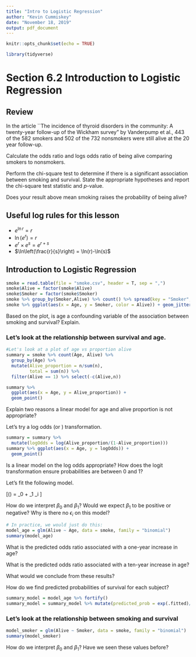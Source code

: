 ```yaml
---
title: "Intro to Logistic Regression"
author: "Kevin Cummiskey"
date: "November 18, 2019"
output: pdf_document
---
```


```r
knitr::opts_chunk$set(echo = TRUE)
```

```r
library(tidyverse)
```

# Section 6.2 Introduction to Logistic Regression

## Review

In the article ``The incidence of thyroid disorders in the community: A twenty-year follow-up of the Wickham survey" by Vanderpump et al., 443 of the 582 smokers and 502 of the 732 nonsmokers were still alive at the 20 year follow-up.  

Calculate the odds ratio and logs odds ratio of being alive comparing smokers to nonsmokers.

\vspace{0.5in}

Perform the chi-square test to determine if there is a significant association between smoking and survival.  State the appropriate hypotheses and report the chi-square test statistic and $p$-value.

\vspace{1in}

Does your result above mean smoking raises the probability of being alive?

\vspace{0.5in}

## Useful log rules for this lesson

- $e^{\ln r} = r$
- $\ln (e^r) = r$
- $e^r \times e^s = e^{r+s}$
- $\ln\left(\frac{r}{s}\right) = \ln(r)-\ln(s)$


## Introduction to Logistic Regression

```r
smoke = read.table(file = "smoke.csv", header = T, sep = ",")
smoke$Alive = factor(smoke$Alive)
smoke$Smoker = factor(smoke$Smoker)
smoke %>% group_by(Smoker,Alive) %>% count() %>% spread(key = "Smoker",value = "n")
smoke %>% ggplot(aes(x = Age, y = Smoker, color = Alive)) + geom_jitter(width = 2, height = 0.2) 
```

Based on the plot, is age a confounding variable of the association between smoking and survival? Explain.

\vspace{1in}

### Let's look at the relationship between survival and age.

```r
#Let's look at a plot of age vs proportion alive
summary = smoke %>% count(Age, Alive) %>%
  group_by(Age) %>%
  mutate(Alive_proportion = n/sum(n),
         total = sum(n)) %>%
  filter(Alive == 1) %>% select(-c(Alive,n))

summary %>%
  ggplot(aes(x = Age, y = Alive_proportion)) +
  geom_point()
```

Explain two reasons a linear model for age and alive proportion is not appropriate?

\vspace{1in}

Let's try a log odds (or \textit{logit}) transformation.

```r
summary = summary %>% 
  mutate(logOdds = log(Alive_proportion/(1-Alive_proportion)))
summary %>% ggplot(aes(x = Age, y = logOdds)) +
  geom_point()
```

Is a linear model on the log odds appropriate? How does the logit transformation ensure probabilities are between 0 and 1?

\vspace{1in}

Let's fit the following model.

\[\log\left(\frac{\pi_i}{1-\pi_i}\right) = \beta_0 + \beta_1 \text{Age}_i \]

How do we interpret $\beta_0$ and $\beta_1$? Would we expect $\beta_1$ to be positive or negative? Why is there no $\epsilon_i$ on this model?

\vspace{1in}

```r
# In practice, we would just do this:
model_age = glm(Alive ~ Age, data = smoke, family = "binomial")
summary(model_age)
```

What is the predicted odds ratio associated with a one-year increase in age?

\vspace{0.25in}

What is the predicted odds ratio associated with a ten-year increase in age?

\vspace{0.25in}

\textbf{Key idea: the slope of a logistic regression model indicates a multiplicative change in the odds.}

What would we conclude from these results?  

\vspace{1in}

How do we find predicted probabilities of survival for each subject?

\vspace{1in}

```r
summary_model = model_age %>% fortify()
summary_model = summary_model %>% mutate(predicted_prob = exp(.fitted)/(1 + exp(.fitted)))
```

### Let's look at the relationship between smoking and survival

```r
model_smoker = glm(Alive ~ Smoker, data = smoke, family = "binomial")
summary(model_smoker)
```

How do we interpret $\beta_0$ and $\beta_1$? Have we seen these values before?

\vspace{1in}
